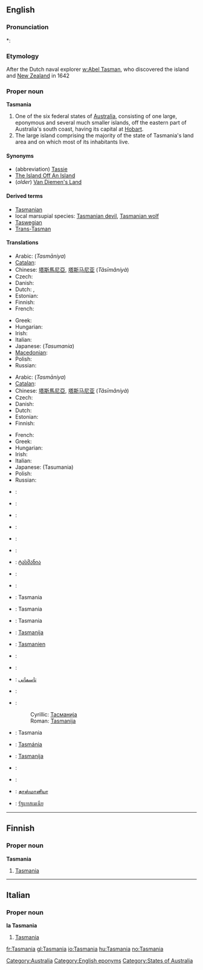 ==English==
{{wikipedia|Tasmania}}

===Pronunciation===
*: {{rhymes|eɪniə}}

===Etymology===
After the Dutch naval explorer [[w:Abel Tasman]], who discovered the island and [[New Zealand]] in 1642

===Proper noun===
'''Tasmania'''

# One of the six federal states of [[Australia]], consisting of one large, eponymous and several much smaller islands, off the eastern part of Australia's south coast, having its capital at [[Hobart]].
# The large island comprising the majority of the state of Tasmania's land area and on which most of its inhabitants live.

====Synonyms====
* (abbreviation) [[Tassie]] {{italbrac|colloquial}}
* [[The Island Off An Island]] {{italbrac|colloquial}}
* (''older'') [[Van Diemen's Land]]

====Derived terms====
* [[Tasmanian]]
* local marsupial species: [[Tasmanian devil]], [[Tasmanian wolf]]
* [[Taswegian]] {{italbrac|colloquial}}
* [[Trans-Tasman]] {{italbrac|colloquial}}

====Translations====
{{trans-top|Australian state}}
* Arabic: {{Arab|[[تاسمانيا]]}} (''Tasmāniya'')
* [[Catalan]]: {{t|ca|Tasmània|f}}
* Chinese: [[塔斯馬尼亞]], [[塔斯马尼亚]] (''Tǎsīmǎníyà'')
* Czech: {{t-|cs|Tasmánie|f}}
* Danish: {{t-|da|Tasmanien}}
* Dutch: {{t+|nl|Tasmanië}}, {{t-|nl|Tasmania}}
* Estonian: {{t-|et|Tasmaania}}
* Finnish: {{t-|fi|Tasmania}}
* French: {{t+|fr|Tasmanie}}
{{trans-mid}}
* Greek: {{t-|el|Τασμανία|f|tr=Tasmanía|sc=Grek}}
* Hungarian: {{t+|hu|Tasmania}}
* Irish: {{t-|ga|Tasmáin|f|alt=an Tasmáin|xs=Irish}}
* Italian: {{t-|it|Tasmania}}
* Japanese: {{t-|ja|タスマニア|sc=Jpan}}(''Tasumania'')
* [[Macedonian]]: {{t-|mk|Тасманија|f|tr=Tasmánija|sc=Cyrl|xs=Macedonian}}
* Polish: {{t-|pl|Tasmania|f}}
* Russian: {{t-|ru|Тасмания|f|tr=''tasmánija''|sc=Cyrl}}
{{trans-bottom}}

{{trans-top|island comprising majority of state}}
* Arabic: {{Arab|[[تاسمانيا]]}} (''Tasmāniya'')
* [[Catalan]]: {{t|ca|Tasmània|f}}
* Chinese: [[塔斯馬尼亞]], [[塔斯马尼亚]] (''Tǎsīmǎníyà'')
* Czech: {{t-|cs|Tasmánie|f}}
* Danish: {{t-|da|Tasmanien}}
* Dutch: {{t+|nl|Tasmanië}}
* Estonian: {{t-|et|Tasmaania}}
* Finnish: {{t-|fi|Tasmania}}
{{trans-mid}}
* French: {{t+|fr|Tasmanie}}
* Greek: {{t-|el|Τασμανία|f|tr=Tasmanía|sc=Grek}}
* Hungarian: {{t+|hu|Tasmania}}
* Irish: {{t-|ga|Tasmáin|f|alt=an Tasmáin|xs=Irish}}
* Italian: {{t-|it|Tasmania}}
* Japanese: {{t-|ja|タスマニア|sc=Jpan}}(Tasumania)
* Polish: {{t-|pl|Tasmania|f}}
* Russian: {{t-|ru|Тасмания|f|tr=''tasmánija''|sc=Cyrl}}
{{trans-bottom}}

{{checktrans-top}}
* {{ttbc|Basque}}: {{t|eu|Tasmania}}
* {{ttbc|Bosnian}}: {{t|bs|Tasmanija}}
* {{ttbc|Bulgarian}}: {{t|bg|Тасмания}}
* {{ttbc|Croatian}}: {{t|hr|Tasmanija}}
* {{ttbc|Esperanto}}: {{t|eo|Tasmanio}}
* {{ttbc|Galician}}: {{t|gl|Tasmania}}
* {{ttbc|Georgian}}: [[ტასმანია]]
* {{ttbc|German}}: {{t|de|Tasmanien}}
* {{ttbc|Icelandic}}: {{t|is|Tasmanía}}
* {{ttbc|Ido}}: Tasmania
* {{ttbc|Indonesian}}: Tasmania
* {{ttbc|Interlingua}}: Tasmania
* {{ttbc|Lithuanian}}: [[Tasmanija]]
* {{ttbc|Luxembourgish}}: [[Tasmanien]]
{{checktrans-mid}}
* {{ttbc|Norwegian}}: {{t|no|Tasmania}}
* {{ttbc|Norwegian Nynorsk}}: {{t|nn|Tasmania}}
* {{ttbc|Persian}}: [[تاسمانی]]
* {{ttbc|Portuguese}}: {{t|pt|Tasmânia}}
* {{ttbc|Serbian}}:
*: Cyrillic: [[Тасманија]] {{f}}
*: Roman: [[Tasmanija]] {{f}}
* {{ttbc|Sicilian}}: Tasmania
* {{ttbc|Slovak}}: [[Tasmánia]]
* {{ttbc|Slovene}}: [[Tasmanija]]
* {{ttbc|Spanish}}: {{t|es|Tasmania}}
* {{ttbc|Swedish}}: {{t|sv|Tasmanien}}
* {{ttbc|Tamil}}: [[தாஸ்மானியா]]
* {{ttbc|Thai}}: [[รัฐแทสเมเนีย]]
{{checktrans-bottom}}

{{anagrams:en/aaaimnst}}

[[Category:Australia]]
[[Category:English eponyms]]
[[Category:States of Australia]]

----

==Finnish==

===Proper noun===
'''Tasmania'''

# [[Tasmania#English|Tasmania]]

----

==Italian==

===Proper noun===
'''la Tasmania'''

# [[Tasmania#English|Tasmania]]

[[fr:Tasmania]]
[[gl:Tasmania]]
[[io:Tasmania]]
[[hu:Tasmania]]
[[no:Tasmania]]